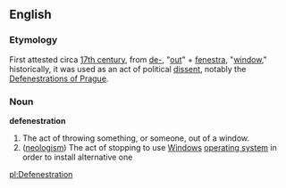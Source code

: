 ==English==
===Etymology===
First attested circa [[w:17th century|17th century]], from {{L.}} [[de-]], "[[out]]" + [[fenestra]], "[[window]]," historically, it was used as an act of political [[dissent]], notably the [[w:Defenestrations of Prague|Defenestrations of Prague]].

===Noun===
'''defenestration''' {{wikipedia}}
#The act of throwing something, or someone, out of a window.
#([[neologism]]) The act of stopping to use [[Windows]] [[operating system]] in order to install alternative one

[[pl:Defenestration]]